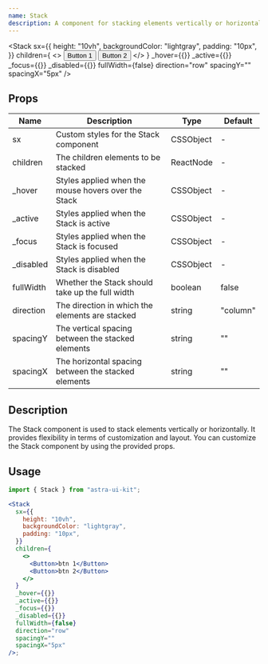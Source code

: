 ```yaml
---
name: Stack
description: A component for stacking elements vertically or horizontally.
---
```



<NextSeo
  title="Stack Component - Astra UI Kit"
  description="A component for stacking elements vertically or horizontally."
/>


<Stack
  sx={{
    height: "10vh",
    backgroundColor: "lightgray",
    padding: "10px",
  }}
  children={
    <>
      <Button>Button 1</Button>
      <Button>Button 2</Button>
    </>
  }
  _hover={{}}
  _active={{}}
  _focus={{}}
  _disabled={{}}
  fullWidth={false}
  direction="row"
  spacingY=""
  spacingX="5px"
/>

## Props

| Name       | Description                                         | Type      | Default  |
| ---------- | --------------------------------------------------- | --------- | -------- |
| sx         | Custom styles for the Stack component               | CSSObject | -        |
| children   | The children elements to be stacked                 | ReactNode | -        |
| \_hover    | Styles applied when the mouse hovers over the Stack | CSSObject | -        |
| \_active   | Styles applied when the Stack is active             | CSSObject | -        |
| \_focus    | Styles applied when the Stack is focused            | CSSObject | -        |
| \_disabled | Styles applied when the Stack is disabled           | CSSObject | -        |
| fullWidth  | Whether the Stack should take up the full width     | boolean   | false    |
| direction  | The direction in which the elements are stacked     | string    | "column" |
| spacingY   | The vertical spacing between the stacked elements   | string    | ""       |
| spacingX   | The horizontal spacing between the stacked elements | string    | ""       |

## Description

The Stack component is used to stack elements vertically or horizontally. It provides flexibility in terms of customization and layout. You can customize the Stack component by using the provided props.

## Usage

```jsx
import { Stack } from "astra-ui-kit";

<Stack
  sx={{
    height: "10vh",
    backgroundColor: "lightgray",
    padding: "10px",
  }}
  children={
    <>
      <Button>btn 1</Button>
      <Button>btn 2</Button>
    </>
  }
  _hover={{}}
  _active={{}}
  _focus={{}}
  _disabled={{}}
  fullWidth={false}
  direction="row"
  spacingY=""
  spacingX="5px"
/>;
```
